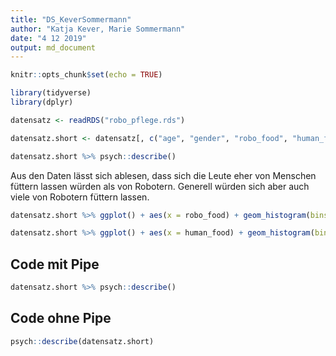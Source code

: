 ```yaml
---
title: "DS_KeverSommermann"
author: "Katja Kever, Marie Sommermann"
date: "4 12 2019"
output: md_document
---
```


```r
knitr::opts_chunk$set(echo = TRUE)
```
```r
library(tidyverse)
library(dplyr)
```

```r
datensatz <- readRDS("robo_pflege.rds")
```

```r
datensatz.short <- datensatz[, c("age", "gender", "robo_food", "human_food")]
```


```r
datensatz.short %>% psych::describe()
```
Aus den Daten lässt sich ablesen, dass sich die Leute eher von Menschen füttern lassen würden als von Robotern. Generell würden sich aber auch viele von Robotern füttern lassen.

```r
datensatz.short %>% ggplot() + aes(x = robo_food) + geom_histogram(bins = 30, fill = "red")
```

```r
datensatz.short %>% ggplot() + aes(x = human_food) + geom_histogram(bins = 30, fill = "green")
```

## Code mit Pipe
```r
datensatz.short %>% psych::describe()
```

## Code ohne Pipe
```r
psych::describe(datensatz.short)
```

